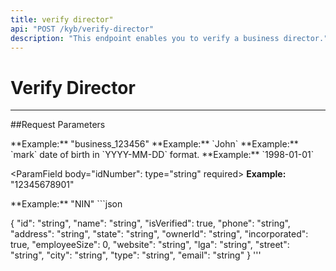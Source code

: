 ```yaml
---
title: verify director"
api: "POST /kyb/verify-director"
description: "This endpoint enables you to verify a business director."
---
```


# Verify Director

---

##Request Parameters  

<ParamField body= "businessId" type="string" required>
    **Example:** "business_123456"
</ParamField>

<ParamField body="firstName" type="string" required>
     **Example:** `John`
</ParamField>

<ParamField body="lastName" type="string" required>
     **Example:** `mark`
</ParamField>

<ParamField body="dateOfBirth" type="string" required>
   date of birth in `YYYY-MM-DD` format. **Example:**
	`1998-01-01`
  </ParamField>

  <ParamField body="idNumber": type="string" required>
    **Example:** "12345678901"
</ParamField>

   <ParamField body="idType" type="string" required>
   **Example:** "NIN"
</ParamField>


<ResponseExample>
```json

{
  "id": "string",
  "name": "string",
  "isVerified": true,
  "phone": "string",
  "address": "string",
  "state": "string",
  "ownerId": "string",
  "incorporated": true,
  "employeeSize": 0,
  "website": "string",
  "lga": "string",
  "street": "string",
  "city": "string",
  "type": "string",
  "email": "string"
}
'''

</ResponseExample>